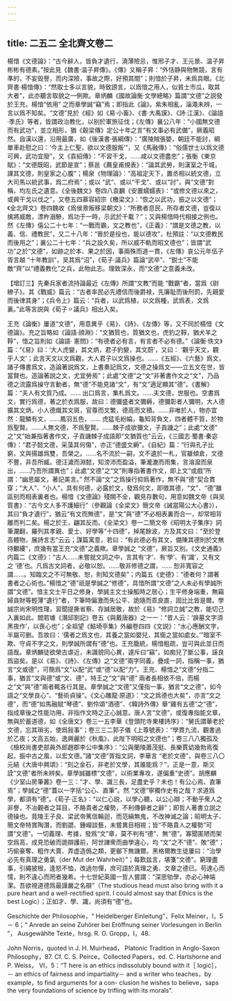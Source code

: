 ```yaml
---
---
---
```

title: 二五二 全北齊文卷二
---




楊愔《文德論》：“古今辭人，皆負才遺行，澆薄險忌，惟邢子才、王元景、温子昇彬彬有德素。”按此見《魏書·温子昇傳》。《傳》又稱子昇：“外恬静與物無競，言有準的，不妄毁譽，而内深險，事故之際，好預其間”；則愔於子昇，未爲具眼。《北齊書·楊愔傳》：“然取士多以言貌，時致謗言，以爲愔之用人，似貧士市瓜，取其大者”，此亦聽言取貌之一例歟。章炳麟《國故論衡·文學總略》篇謂“文德”之説發於王充，楊愔“依用” 之而章學誠“竊”焉；即指此《論》。紫朱相亂，淄澠未辨，一言以爲不知矣。“文德”見於《經》如《易·小畜》、《書·大禹謨》、《詩·江漢》、《論語·季氏》等者，皆謂政治教化，以别於軍旅征伐；《左傳》襄公八年：“小國無文德而有武功”，並立相形，猶《穀梁傳》定公十年之言“有文事必有武備”，厥義昭然。自漢以還，沿用最廣，如《後漢書·張綱傳》：“廣陵賊張嬰，朝廷不能討，綱單車赴慰之曰：‘今主上仁聖，欲以文德服叛’”，又《馬融傳》：“俗儒世士以爲文德可興，武功宜廢”，又《袁紹傳》：“不習干戈，……咸以文德盡忠”；張衡《東京賦》：“文德既昭，武節是宣”；蔡邕《薦皇甫規表》：“論其武勞，則漢室之干城，課其文德，則皇家之心腹”；楊泉《物理論》：“高祖定天下，置丞相以統文德，立大司馬以統武事，爲二府焉”；或以 “武”、或以“干戈”、或以“討”，與“文德”對稱，均左氏之遺意。《全後魏文》卷四八袁飜《安置蠕蠕表》：“或修文德以來之，或興干戈以伐之”，又卷五四慕容紹宗《檄梁文》：“恢之以武功，振之以文德”；《全北齊文》卷四魏收《爲侯景叛移梁朝文》：“所務者息民，所存者文德，豈復以擒將威敵，漂杵溺驂，爲功于一時，示武於千載？”；又與楊愔時代相接之例也。然《左傳》僖公二十七年：“一戰而霸，文之教也”，《正義》：“謂是文德之教，以義、信、禮教民”，又二十八年：“晉於是役也，能以德攻”，杜預註：“以文德教民而後用之”；襄公二十七年：“兵之設久矣，所以威不軌而昭文德也”；皆謂“武功”之於“文德”，如跡之於本、果之於因，事兩殊而道一貫，《左傳》哀公元年伍子胥言越 “十年教訓”，吴其爲“沼”，《荀子·議兵》篇論“武卒”、“鋭士”不能敵“齊”以“禮義教化”之兵，此物此志。理致深永，而“文德”之意義未改。

【增訂三】先秦兵家者流持論最近《左傳》所謂“文教”而能 “戰霸”者，當爲《尉繚子》。其《戰威》篇云：“古者率民必先禮信而後爵禄，先廉耻而後刑罰，先親愛而後律其身”；《兵令上》篇云：“兵者，以武爲植，以文爲種，武爲表，文爲裏。”此等言説與《荀子〃議兵》相出入矣。

王充《論衡》屢道“文德”，用意異乎《易》、《詩》、《左傳》等，又不同於楊愔《文德論》。充之旨略如《論語·顔淵》：“文猶質也，質猶文也，虎豹之鞟，猶犬羊之鞟”，愔之旨則如《論語· 憲問》：“有德者必有言，有言者不必有德。”《論衡·佚文》篇：“《易》曰：‘大人虎變，其文炳，君子豹變，其文蔚’，又曰： ‘觀乎天文，觀乎人文’；此言天文以文爲觀，大人君子以文爲操也。……《五經》、《六藝》爲文，諸子傳書爲文，造論著説爲文，上書奏記爲文，文德之操爲文——立五文在世，皆當賢也。造論著説之文，尤宜勞焉”；此處“文德”之“文”非著書作文之“文”，乃品德之流露爲操守言動者，無“德”不能見諸“文”，有“文”適足顯其“德”。《書解》篇：“夫人有文質乃成。…… 出口爲言，集札爲文。……夫文德，世服也。空書爲文，實行爲德，著之於衣爲服，故曰：德彌盛者文彌縟，德彌彰者人彌明，大人德擴其文炳，小人德熾其文斑，官尊而文繁，德高而文積。……非唯於人，物亦宜然：龍鱗有文，……鳳羽五色，…… 虎猛毛紛綸，龜知背負文，四者體不質，於物爲聖賢。……人無文德，不爲聖賢。……棘子成欲彌文，子貢譏之”；此處“文德” 之“文”始兼指著書作文，子貢譏棘子成語即“文猶質也”云云，《三國志·蜀書·秦宓傳》：“君子懿文德，采藻其何傷”，亦正“德盛文縟”。《自紀》篇：“行與孔子比窮，文與揚雄爲雙，吾榮之。……名不流於一嗣，文不遺於一札，官雖傾倉，文德不豐，非吾所臧。德汪濊而淵懿，知滂沛而盈溢，筆瀧漉而雨集，言溶㵠而泉出，……乃吾所謂異也”；此處“文德”之“文”則專指著書作文，即上文“或戲”所謂：“幽思屬文，著記美言。” 然不論“文”之爲操行抑爲著作，無不與“德”契合貫穿；“大人”、“小人”，具有何德，必露於文，發爲何文，即徵其德，“文”、“德”雖區别而相表裏者也。楊愔《文德論》殘闕不全，觀見存數句，用意如魏文帝《與吴質書》：“古今文人多不護細行”（參觀論《全梁文》簡文帝《誡當陽公大心書》），其曰“負才遺行”，猶云“有文而無德”，是“文”與“德”不必相表裏而合一，却常相背離而判二矣。楊之於王，翩其反而。《全梁文》卷一二簡文帝《昭明太子集序》詞筆瀾翻，羅列其孝親、愛士、好學等“十四德”，掉尾餘波，方及其文曰：“至於登高體物，展詩言志”云云；謀篇寓意，若曰：“有此德必有其文，備陳其德則於文無待覼縷”，庶幾有當王充“文德”之義歟。章學誠之 “文德”，厥旨又别。《文史通義》内篇二《文德》：“古人……未嘗就文詞之中，言其有‘才’、有‘學’、有‘識’，又有文之 ‘德’也。凡爲古文詞者，必敬以恕。……敬非修德之謂，…… 恕非寬容之謂……。知臨文之不可無敬、恕，則知文德矣”；内篇五《史德》：“德者何？謂著書者之心術也。”楊愔之“德”祇是學誠之“修德”，具愔所謂“文德”之人未必有學誠所謂“文德”。愔主文士平日之修身，學誠主文士操觚時之居心；生平修身端重，無竊婦貪財等輕薄“遺行”者，下筆時偏激而失公平、詭隨而乖良直，固比比皆是爾。學誠宗尚宋明性理，習聞提撕省察、存誠居敬，故於《易》“修詞立誠”之教，能切己入裏如此。閻若璩《潛邱劄記》卷五《與戴唐器》之一一：“昔人云：‘諛墓文字須黑夜作’，以喪心也”；全祖望《鮚埼亭集》外編卷四四《文説》：“水心應酬文字，半屬可删。吾故曰：‘儒者之爲文也，其養之當如嬰兒，其衛之當如處女。’”暗室不欺、守貞不字之文，則學誠所謂有“德”也。王充籠統，楊愔粗疏，豈可與此並日而語哉。章炳麟徒欲榮古虐近，未識貌同心異，遽斥曰“竊”，如痴兒了斷公事，誣良爲盜矣。是以《易》、《詩》、《左傳》之“文德”兩字同義，疊成一詞，指稱一事，猶言“文或德”，可簡爲“文”以配“武”或“德”以配“力”。王充、楊愔之“文德”分指二事，猶言“文與德”或“文、德”，特王之“文”與“德” 兩者長相依不倍，而楊之“文”與“德”兩者輒各行其是。章學誠之“文德”又僅指一事，猶言“文之德”，如今語之“文學良心”、“藝術貞操”。《文心雕龍·原道》：“文之爲德也大矣”，亦言“文之德”，而“德”如馬融賦“琴德”、劉伶頌“酒德”、《韓詩外傳》舉“雞有五德”之“德”，指成章後之性能功用，非指作文時之正心誠意。唐人言“文德”，或復專指能文章，無與於蓄道德，如《全唐文》卷三一五李華《登頭陀寺東樓詩序》：“舅氏謂華老於文德，忘其瑣劣，使爲敍事”；卷三三二郭子儀《上尊號表》：“學貫九流，觀書過於乙夜；文高五始，逸興麗於《秋風》，此陛下明昭之文德也”；卷三八八獨孤及《檢校尚書吏部員外郎趙郡李公中集序》：“公與蘭陵蕭茂挺、長樂賈幼幾勃焉復起，振中古之風，以宏文德。”諸“文德”胥指文詞，李華言 “老於文德”，與卷三八〇元結《大唐中興頌》：“刻之金石，非老於文學，其誰能爲？”，正是一意，斯又詮“文德”者所未辨矣。章學誠雖標“文德”，以術業專攻，遂偏重“史德”。胡應麟《少室山房筆叢》卷一三：“才、學、識三長，足盡史乎？未也！有公心焉、直筆焉”；學誠之“德”蓋以一字括“公心、直筆”。然 “文德”寧獨作史有之哉？求道爲學，都須有“德”。《荀子·正名》：“以仁心説，以學心聽，以公心辯；不動乎衆人之非譽，不冶觀者之耳目，不賂貴者之權勢，不利傳僻者之辭”；即哲人著書立説之德操也。竟陵王子良、梁武帝篤信輪迴，而范縝無鬼，不改神滅之論；昭明太子、簡文帝特賞陶潛，而劉勰、鍾嶸談藝，未嘗異目相視；皆“不賂貴人之權勢”可謂“文德”。一切義理、考據，發爲“文”章，莫不判有“德”、無“德”。寡聞匿陋而架空爲高，成見恐破而詭辯護前，阿世譁衆而曲學違心，均 “文”之不“德”、敗“德”；巧偷豪奪、粗作大賣、弄虚造僞之類，更鄶下無譏爾。黑格爾教生徒屢曰：“治學必先有真理之勇氣（der Mut der Wahrheit）”；每歎兹言，堪箋“文德”。窮理盡事，引繩披根，逢怒不恤，改過勿憚，庶可語於真理之勇、文章之德已。苟達心而懦，則不違心而罔者幾希。十七世紀英國一哲人嘗謂：“深思劬學，亦必心神端潔。吾欲視道德爲最謹嚴之名辯”（The studious head must also bring with it a pure heart and a well-rectified spirit. I could almost say that Ethics is the best Logic）；正如才、學、識，尚須有“德”也。

Geschichte der Philosophie，“ Heidelberger Einleitung”，Felix Meiner，I，5－ 6；“ Anrede an seine Zuhörer bei Eröffnung seiner Vorlesungen in Berlin ”， Ausgewählte Texte，hrsg. R. O. Gropp，I，48.

John Norris，quoted in J. H. Muirhead， Platonic Tradition in Anglo-Saxon Philosophy，87. Cf. C. S. Peirce，Collected Papers，ed. C. Hartshorne and P. Weiss， VI，5：“T here is an ethics indissolubly bound with it［ logic］，－ an ethics of fairness and impartiality－ and a writer who teaches，by example，to find arguments for a con- clusion he wishes to believe，saps the very foundations of science by trifling with its morals”.